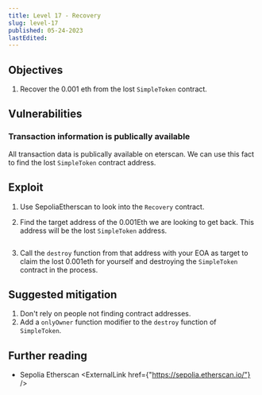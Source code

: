 ```yaml
---
title: Level 17 - Recovery
slug: level-17
published: 05-24-2023
lastEdited:
---
```


## Objectives

1. Recover the 0.001 eth from the lost `SimpleToken` contract.

## Vulnerabilities

### Transaction information is publically available

All transaction data is publically available on eterscan. We can use this fact to find the lost `SimpleToken`
contract address.

## Exploit

1. Use SepoliaEtherscan to look into the `Recovery` contract.

2. Find the target address of the 0.001Eth we are looking to get back. This address will be the lost `SimpleToken`
   address.

<img src="images/screenshots/eth-scan.png" alt="" title="" />

3. Call the `destroy` function from that address with your EOA as target to claim the lost 0.001eth for yourself
   and destroying the `SimpleToken` contract in the process.

## Suggested mitigation

1. Don't rely on people not finding contract addresses.
2. Add a `onlyOwner` function modifier to the `destroy` function of `SimpleToken`.

## Further reading

- Sepolia Etherscan <ExternalLink href={"https://sepolia.etherscan.io/"} />
